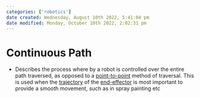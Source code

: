 ```yaml
---
categories: ['robotics']
date created: Wednesday, August 10th 2022, 5:41:04 pm
date modified: Monday, October 10th 2022, 2:02:31 pm
---
```


# Continuous Path
- Describes the process where by a robot is controlled over the entire path traversed, as opposed to a [point-to-point](Point-to-Point.qmd) method of traversal. This is used when the [trajectory](Trajectory.qmd) of the [end-effector](End-effector.qmd) is most important to provide a smooth movement, such as in spray painting etc



